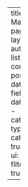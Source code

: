 ---
title: Time Machine
page-layout: full
author: ''
listing:
  contents: posts
  sort: date desc
  fields:
  - date
  - title
  - categories
  type: table
  categories: true
  sort-ui: true
  filter-ui: true

---